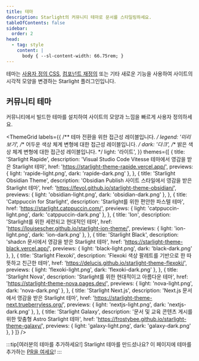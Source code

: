 ```yaml
---
title: 테마
description: Starlight의 커뮤니티 테마로 문서를 스타일링하세요.
tableOfContents: false
sidebar:
  order: 2
head:
  - tag: style
    content: |
      body { --sl-content-width: 66.75rem; }
---
```



테마는 [사용자 정의 CSS](/ko/guides/css-and-tailwind/), [컴포넌트 재정의](/ko/guides/overriding-components/) 또는 기타 새로운 기능을 사용하여 사이트의 시각적 모양을 변경하는 Starlight 플러그인입니다.

## 커뮤니티 테마

커뮤니티에서 빌드한 테마를 설치하여 사이트의 모양과 느낌을 빠르게 사용자 정의하세요.

<ThemeGrid
	labels={{
		/** 테마 전환을 위한 접근성 레이블입니다. */
		legend: '미리보기',
		/** 어두운 색상 체계 변형에 대한 접근성 레이블입니다. */
		dark: '다크',
		/** 밝은 색상 체계 변형에 대한 접근성 레이블입니다. */
		light: '라이트',
	}}
	themes={[
		{
			title: 'Starlight Rapide',
			description:
				'Visual Studio Code Vitesse 테마에서 영감을 받은 Starlight 테마',
			href: 'https://starlight-theme-rapide.vercel.app/',
			previews: { light: 'rapide-light.png', dark: 'rapide-dark.png' },
		},
		{
			title: 'Starlight Obsidian Theme',
			description:
				'Obsidian Publish 사이트 스타일에서 영감을 받은 Starlight 테마',
			href: 'https://fevol.github.io/starlight-theme-obsidian/',
			previews: { light: 'obsidian-light.png', dark: 'obsidian-dark.png' },
		},
		{
			title: 'Catppuccin for Starlight',
			description: 'Starlight를 위한 편안한 파스텔 테마',
			href: 'https://starlight.catppuccin.com/',
			previews: { light: 'catppuccin-light.png', dark: 'catppuccin-dark.png' },
		},
		{
			title: 'Ion',
			description: 'Starlight를 위한 세련되고 현대적인 테마',
			href: 'https://louisescher.github.io/starlight-ion-theme/',
			previews: { light: 'ion-light.png', dark: 'ion-dark.png' },
		},
		{
			title: 'Starlight Black',
			description: 'shadcn 문서에서 영감을 받은 Starlight 테마',
			href: 'https://starlight-theme-black.vercel.app/',
			previews: { light: 'black-light.png', dark: 'black-dark.png' },
		},
		{
			title: 'Starlight Flexoki',
			description: 'Flexoki 색상 팔레트를 기반으로 한 따뜻하고 친근한 테마',
			href: 'https://delucis.github.io/starlight-theme-flexoki/',
			previews: { light: 'flexoki-light.png', dark: 'flexoki-dark.png' },
		},
		{
			title: 'Starlight Nova',
			description: 'Starlight를 위한 현대적이고 아름다운 테마',
			href: 'https://starlight-theme-nova.pages.dev/',
			previews: { light: 'nova-light.png', dark: 'nova-dark.png' },
		},
		{
			title: 'Starlight Next.js',
			description: 'Next.js 문서에서 영감을 받은 Starlight 테마',
			href: 'https://starlight-theme-next.trueberryless.org/',
			previews: { light: 'nextjs-light.png', dark: 'nextjs-dark.png' },
		},
		{
			title: 'Starlight Galaxy',
			description: '문서 및 교육 콘텐츠 게시를 위한 맞춤형 Astro Starlight 테마',
			href: 'https://frostybee.github.io/starlight-theme-galaxy/',
			previews: { light: 'galaxy-light.png', dark: 'galaxy-dark.png' },
		}
	]}
/>

:::tip[여러분의 테마를 추가하세요!]
Starlight 테마를 만드셨나요?
이 페이지에 테마를 추가하는 [PR을 여세요](https://github.com/withastro/starlight/blob/main/CONTRIBUTING.md#themes)!
:::
